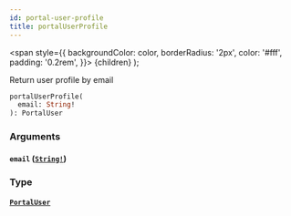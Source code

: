 ```yaml
---
id: portal-user-profile
title: portalUserProfile
---
```


<span
style={{
      backgroundColor: color,
      borderRadius: '2px',
      color: '#fff',
      padding: '0.2rem',
    }}>
{children}
</span>
);

Return user profile by email

```graphql
portalUserProfile(
  email: String!
): PortalUser

```

### Arguments

#### `email` ([`String!`](/api/graphql/documentation/scalars/string))

### Type

#### [`PortalUser`](/api/graphql/documentation/objects/portal-user)
